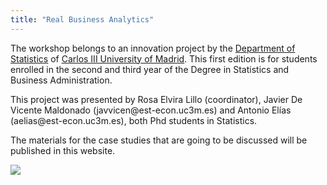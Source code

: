 ```yaml
---
title: "Real Business Analytics"
---
```


The workshop belongs to an innovation project by the [Department of Statistics](http://portal.uc3m.es/portal/page/portal/dpto_estadistica) of [Carlos III University of Madrid](http://www.uc3m.es/Home). This first edition is for students enrolled in the second and third year of the Degree in Statistics and Business Administration.

This project was presented by Rosa Elvira Lillo (coordinator), Javier De Vicente Maldonado (javvicen@est-econ.uc3m.es) and Antonio Elías (aelias@est-econ.uc3m.es), both  Phd students in Statistics. 

The materials for the case studies that are going to be discussed will be published in this website.

![](https://github.com/aefdz/InnovacionDocente/blob/master/wordcloud.png)
